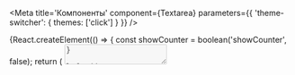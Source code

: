 


<Meta
    title='Компоненты'
    component={Textarea}
    parameters={{ 'theme-switcher': { themes: ['click'] } }}
/>

<!-- Canvas -->

<Story name='Textarea'>
    {React.createElement(() => {
        const showCounter = boolean('showCounter', false);
        return (
            <Textarea
                autosize={boolean('autosize', true)}
                block={boolean('block', false)}
                size={select('size', ['s', 'm', 'l', 'xl'], 's')}
                disabled={boolean('disabled', false)}
                placeholder={text('placeholder', '')}
                resize={select('resize', ['none', 'vertical'], 'none')}
                minRows={number('minRows', undefined)}
                maxRows={number('maxRows', undefined)}
                maxHeight={number('maxHeight', undefined)}
                label={text('label', '')}
                hint={text('hint', '')}
                error={text('error', '')}
                rightAddons={boolean('rightAddons', false) && !text('error') && <Icon />}
                leftAddons={boolean('leftAddons', false) && <Icon />}
                bottomAddons={boolean('bottomAddons', false) && <span>bottom text</span>}
                readOnly={boolean('readOnly', false)}
                showCounter={showCounter}
                maxLength={showCounter && 500}
            />
        );
    })}
</Story>

<!-- Docs -->

<ComponentHeader
    name='Textarea'
    version={version}
    package='@alfalab/core-components/textarea'
    stage={2}
    design='https://www.figma.com/file/hqSP3L6qu8UcL3sf18Su1M/Web-Components?node-id=49%3A0'
/>

```tsx
import { Textarea } from '@alfalab/core-components/textarea';
```

<Tabs
    description={<Description />}
    props={<Props of={Textarea} />}
    cssVars={<CssVars css={styles} />}
/>

